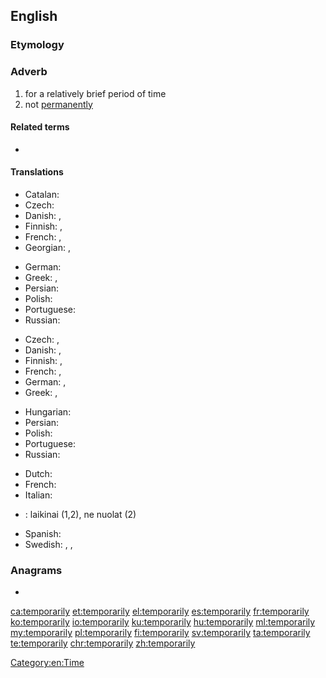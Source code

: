 ==English==

===Etymology===
{{suffix|en|temporary|ly}}

===Adverb===
{{en-adv|-}}

# for a relatively brief period of time
# not [[permanently]]

====Related terms====
* {{l|en|temporary}}

====Translations====
{{trans-top|for a relatively brief period of time}}
* Catalan: {{t|ca|temporalment}}
* Czech: {{t+|cs|dočasně}}
* Danish: {{t|da|foreløbigt}}, {{t|da|midlertidigt}}
* Finnish: {{t+|fi|väliaikaisesti}}, {{t+|fi|tilapäisesti}}
* French: {{t+|fr|temporairement}}, {{t+|fr|provisoirement}}
* Georgian: {{t|ka|დროებითად}}, {{t|ka|დროებით}}
{{trans-mid}}
* German: {{t+|de|vorübergehend}}
* Greek: {{t+|el|προσωρινά}}, {{t+|el|πρόσκαιρα}}
* Persian: {{t+|fa|موقتا|tr=movaqqatan|alt=موقتاً|sc=fa-Arab}}
* Polish: {{t|pl|tymczasowo}}
* Portuguese: {{t|pt|temporariamente}}
* Russian: {{t+|ru|вре́менно}}
{{trans-bottom}}

{{trans-top|not permanently}}
* Czech: {{t|cs|přechodně}}, {{t|cs|provizorně}}
* Danish: {{t|da|midlertidigt}}, {{t|da|forbigående}}
* Finnish: {{t+|fi|väliaikaisesti}}, {{t+|fi|tilapäisesti}}
* French: {{t+|fr|temporairement}}, {{t+|fr|provisoirement}}
* German: {{t+|de|temporär}}, {{t+|de|zeitweise}}
* Greek: {{t+|el|προσωρινά}}, {{t+|el|πρόσκαιρα}}
{{trans-mid}}
* Hungarian: {{t|hu|nem véglegesen}}
* Persian: {{t+|fa|موقتا|tr=movaqqatan|alt=موقتاً|sc=fa-Arab}}
* Polish: {{t|pl|prowizorycznie}}
* Portuguese: {{t|pt|temporariamente}}
* Russian: {{t+|ru|вре́менно}}
{{trans-bottom}}

{{checktrans-top}}
* Dutch: {{t-check|nl|tijdelijk}}
* French: {{t-check|fr|temporairement}}
* Italian: {{t-check|it|temporaneamente}}
{{trans-mid}}
* {{ttbc|lt}}: laikinai (1,2), ne nuolat (2)
* Spanish: {{t-check|es|temporalmente}}
* Swedish: {{t-check|sv|temporärt}}, {{t-check|sv|tillfälligt}}, {{t-check|sv|för tillfället}}
{{trans-bottom}}

===Anagrams===
* {{l|en|polarimetry}}

[[Category:en:Time]]

[[ca:temporarily]]
[[et:temporarily]]
[[el:temporarily]]
[[es:temporarily]]
[[fr:temporarily]]
[[ko:temporarily]]
[[io:temporarily]]
[[ku:temporarily]]
[[hu:temporarily]]
[[ml:temporarily]]
[[my:temporarily]]
[[pl:temporarily]]
[[fi:temporarily]]
[[sv:temporarily]]
[[ta:temporarily]]
[[te:temporarily]]
[[chr:temporarily]]
[[zh:temporarily]]